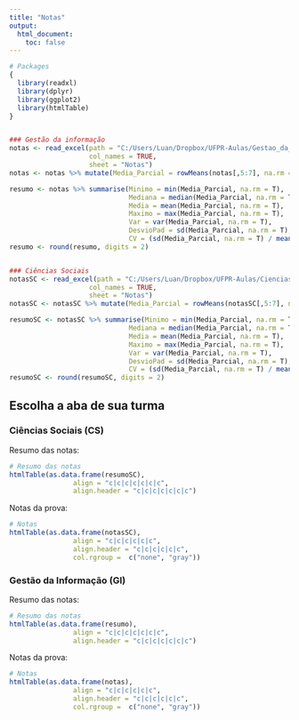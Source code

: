 ```yaml
---
title: "Notas"
output:
  html_document:
    toc: false
---
```


```R
# Packages
{
  library(readxl)
  library(dplyr)
  library(ggplot2)
  library(htmlTable)
}


### Gestão da informação
notas <- read_excel(path = "C:/Users/Luan/Dropbox/UFPR-Aulas/Gestao_da_Informacao_2019-01/RelatoriodeDiariodeClasseExcel.xls", 
                    col_names = TRUE, 
                    sheet = "Notas")
notas <- notas %>% mutate(Media_Parcial = rowMeans(notas[,5:7], na.rm = T)) %>% select(-c(Seq., Nome))

resumo <- notas %>% summarise(Minimo = min(Media_Parcial, na.rm = T), 
                              Mediana = median(Media_Parcial, na.rm = T),
                              Media = mean(Media_Parcial, na.rm = T), 
                              Maximo = max(Media_Parcial, na.rm = T), 
                              Var = var(Media_Parcial, na.rm = T), 
                              DesvioPad = sd(Media_Parcial, na.rm = T), 
                              CV = (sd(Media_Parcial, na.rm = T) / mean(Media_Parcial, na.rm = T)*100))
resumo <- round(resumo, digits = 2)


### Ciências Sociais
notasSC <- read_excel(path = "C:/Users/Luan/Dropbox/UFPR-Aulas/Ciencias_Sociais_2019-01/RelatoriodeDiariodeClasseExcel_CS.xls", 
                    col_names = TRUE, 
                    sheet = "Notas")
notasSC <- notasSC %>% mutate(Media_Parcial = rowMeans(notasSC[,5:7], na.rm = T)) %>% select(-c(Seq., Nome))

resumoSC <- notasSC %>% summarise(Minimo = min(Media_Parcial, na.rm = T), 
                              Mediana = median(Media_Parcial, na.rm = T),
                              Media = mean(Media_Parcial, na.rm = T), 
                              Maximo = max(Media_Parcial, na.rm = T), 
                              Var = var(Media_Parcial, na.rm = T), 
                              DesvioPad = sd(Media_Parcial, na.rm = T), 
                              CV = (sd(Media_Parcial, na.rm = T) / mean(Media_Parcial, na.rm = T)*100))
resumoSC <- round(resumoSC, digits = 2)

```

## Escolha a aba de sua turma {.tabset}

### Ciências Sociais (CS)

Resumo das notas:
```r
# Resumo das notas
htmlTable(as.data.frame(resumoSC), 
                align = "c|c|c|c|c|c|c",
                align.header = "c|c|c|c|c|c|c")
```

Notas da prova:
```r
# Notas
htmlTable(as.data.frame(notasSC), 
                align = "c|c|c|c|c|c",
                align.header = "c|c|c|c|c|c", 
                col.rgroup =  c("none", "gray"))
```

### Gestão da Informação (GI)

Resumo das notas:
```r
# Resumo das notas
htmlTable(as.data.frame(resumo), 
                align = "c|c|c|c|c|c|c",
                align.header = "c|c|c|c|c|c|c")
```

Notas da prova:
```r
# Notas
htmlTable(as.data.frame(notas), 
                align = "c|c|c|c|c|c",
                align.header = "c|c|c|c|c|c", 
                col.rgroup =  c("none", "gray"))
```

